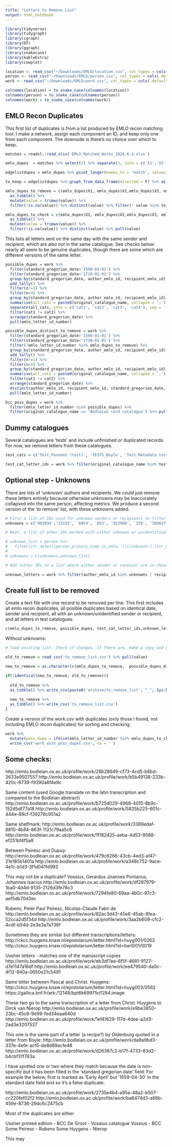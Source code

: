 ```yaml
---
title: "Letters to Remove List"
output: html_notebook
---
```



```r
library(tidyverse)
library(tidygraph)
library(igraph)
library(DT)
library(ggraph)
library(snakecase)
library(kableExtra)
library(cowplot)

location <- read_csv("~/Downloads/EMLO/location.csv", col_types = cols(.default = "c"))
person <- read_csv("~/Downloads/EMLO/person.csv", col_types = cols(.default = "c"))
work <- read_csv("~/Downloads/EMLO/work.csv", col_types = cols(.default = "c"))

colnames(location) = to_snake_case(colnames(location))
colnames(person) = to_snake_case(colnames(person))
colnames(work) = to_snake_case(colnames(work))

```

## EMLO Recon Duplicates

This first list of duplicates is from a list produced by EMLO recon matching tool. I make a network, assign each component an ID, and keep only one from each component. The downside is there's no choice over which to keep.  

```r

matches = readxl::read_xlsx('EMLO_Matched_Works_2020.6.4.xlsx')

emlo_dupes  = matches %>% select(2) %>% separate(1, into = c('X1','X2', 'X3','X4'))

edgelistdupes = emlo_dupes %>% pivot_longer(names_to = 'match', values_to = 'id', cols = 2:4) %>% select(-match) %>% filter(!is.na(id))

to_keep = edgelistdupes %>% graph_from_data_frame(directed = F) %>% as_tbl_graph() %>% mutate(comp= group_components(type = 'weak')) %>% activate(nodes) %>% as_tibble() %>% distinct(comp, .keep_all = T) %>% pull(name)

emlo_dupes_to_remove = c(emlo_dupes$X1, emlo_dupes$X2,emlo_dupes$X3, emlo_dupes$X4) %>% 
  as_tibble() %>% 
  mutate(value = trimws(value)) %>% 
  filter(!is.na(value)) %>% distinct(value) %>% filter(! value %in% to_keep) %>% pull(value)

emlo_dupes_to_check = c(emlo_dupes$X1, emlo_dupes$X2,emlo_dupes$X3, emlo_dupes$X4) %>% 
  as_tibble() %>% 
  mutate(value = trimws(value)) %>% 
  filter(!is.na(value)) %>% distinct(value) %>% pull(value)

```


This lists all letters sent on the same day with the same sender and recipient, which are also _not_ in the same catalogue. See checks below: nearly all seem to be genuine duplicates, though there are some which are different versions of the same letter. 

```r


possible_dupes = work %>% 
  filter(standard_gregorian_date>'1590-01-01') %>% 
  filter(standard_gregorian_date<'1720-01-01') %>%
  group_by(standard_gregorian_date, author_emlo_id, recipient_emlo_id) %>% 
  add_tally() %>% 
  filter(n!=1) %>% 
  filter(n<4) %>% 
  group_by(standard_gregorian_date, author_emlo_id, recipient_emlo_id) %>% 
  summarise(all_cats = paste0(original_catalogue_name, collapse = ';'), emlo_letter_id_number) %>% 
  separate(all_cats, into = c('cat1', 'cat2', 'cat3', 'cat4'), sep = ';') %>% 
  filter(cat1 != cat2) %>%
  arrange(standard_gregorian_date) %>% 
  pull(emlo_letter_id_number)

possible_dupes_distinct_to_remove = work %>% 
  filter(standard_gregorian_date>'1590-01-01') %>% 
  filter(standard_gregorian_date<'1720-01-01') %>%
  filter(!emlo_letter_id_number %in% emlo_dupes_to_remove) %>% 
  group_by(standard_gregorian_date, author_emlo_id, recipient_emlo_id) %>% 
  add_tally() %>% 
  filter(n!=1) %>% 
  filter(n<4) %>% 
  group_by(standard_gregorian_date, author_emlo_id, recipient_emlo_id) %>% 
  summarise(all_cats = paste0(original_catalogue_name, collapse = ';'), emlo_letter_id_number) %>% separate(all_cats, into = c('cat1', 'cat2', 'cat3', 'cat4'), sep = ';') %>% 
  filter(cat1 != cat2) %>%
  arrange(standard_gregorian_date) %>% 
  distinct(author_emlo_id, recipient_emlo_id, standard_gregorian_date, .keep_all = T) %>% 
  pull(emlo_letter_id_number)

bcc_poss_dupes = work %>% 
  filter(emlo_letter_id_number %in% possible_dupes) %>% 
  filter(original_catalogue_name == 'Bodleian card catalogue') %>% pull(emlo_letter_id_number)
```

## Dummy catalogues

Several catalogues are 'tests' and include unfinished or duplicated records. For now, we remove letters from these catalogues.

```r

test_cats = c('Test_Pennant (test)', 'TESTS_Bayle', 'Test_Metadata test', 'TEST_Newton', 'Coornhert, Dirck Volckertszoon (test)')

test_cat_letter_ids = work %>% filter(original_catalogue_name %in% test_cats) %>% pull(emlo_letter_id_number)

```

## Optional step - Unknowns

There are lots of 'unknown' authors and recipients. We _could_ just remove these letters entirely because otherwise unknowns may be inaccurately collapsed into the same person, affecting metrics. We produce a second version of the 'to remove' list, with these unknowns added.

```r
# First a list of IDs used for unknown senders or recipients to filter out:
unknowns = c('903934','23155', '6854', '853', '923980', '270', '300827', '901925', '906141')

# Next, a list of other IDs marked with either unknown or unidentified. Not necessarily to be taken out but could be split?

# unknown_list = person %>% 
#   filter(str_detect(person_primary_name_in_emlo,'(?i)unknown') |str_detect(person_primary_name_in_emlo,'(?i)unidentified') ) %>% pull(emlo_person_id)
# 
# unknowns = c(unknowns,unknown_list)

# Add letter IDs to a list where either sender or receiver are in these unknowns:

unknown_letters = work %>% filter(author_emlo_id %in% unknowns | recipient_emlo_id %in% unknowns) %>% pull(emlo_letter_id_number)


```

## Create full list to be removed

Create a text file with one record to be removed per line. This first includes all emlo recon duplicates, all posible duplicates based on identical date, sender and recipient, all with an unknown/unidentified sender or recipient, and all letters in test catalogues.

```r
c(emlo_dupes_to_remove, possible_dupes, test_cat_letter_ids,unknown_letters) %>% as_tibble() %>% distinct(value) %>% write_csv('to_remove_list_with_unknown.csv')
```

Without unknowns:

```r
# load existing list. Check if changes. If there are, make a copy and put in archive folder with date.

old_to_remove = read_csv('to_remove_list.csv') %>% pull(value)

new_to_remove = as.character(c(emlo_dupes_to_remove,  possible_dupes_distinct_to_remove, test_cat_letter_ids))

if(!identical(new_to_remove, old_to_remove)){
  
  old_to_remove %>% 
  as_tibble() %>% write_csv(paste0('archive/to_remove_list', "_", Sys.Date(), ".csv"))
  
  new_to_remove %>% 
  as_tibble() %>% write_csv('to_remove_list.csv')
}


```

Create a version of the work.csv with duplicates (only those I found, not including EMLO recon duplicates) for sorting and checking.

```r
work %>% 
  mutate(poss_dupe = ifelse(emlo_letter_id_number %in% emlo_dupes_to_check, 'no', ifelse(emlo_letter_id_number %in% possible_dupes, 'yes', 'no'))) %>% arrange(standard_gregorian_date, author, recipient) %>%  mutate(order = 1:nrow(.)) %>% select(order, everything()) %>%
  write_csv('work_with_poss_dupes.csv', na = '')
```

## Some checks:

http://emlo.bodleian.ox.ac.uk/profile/work/28b28649-cf73-4cd5-b6bd-3633e9507557
http://emlo.bodleian.ox.ac.uk/profile/work/b5b49138-233b-420c-8739-f9390a6f4e9c

Same content (used Google translate on the latin transcription and compared to the Bodleian abstract)
http://emlo.bodleian.ox.ac.uk/profile/work/b725d029-4968-4015-8b9c-152d5df77a18
http://emlo.bodleian.ox.ac.uk/profile/work/5925b225-601c-444e-89cf-f39278c951a2

Same shelfmark:
http://emlo.bodleian.ox.ac.uk/profile/work/3389edaf-8810-4b84-863f-1121c79aa5c6
http://emlo.bodleian.ox.ac.uk/profile/work/1f182425-aeba-4d53-9588-ef251bf4f5a8


Between Peiresc and Dupuy:
http://emlo.bodleian.ox.ac.uk/profile/work/479c6266-43cb-4ed3-af47-21e185b1401a
http://emlo.bodleian.ox.ac.uk/profile/work/a348c752-9ace-4e1c-b1d3-3f1d041fd993

This may not be a duplicate? 
Vossius, Gerardus Joannes
Pontanus, Johannes Isacius
http://emlo.bodleian.ox.ac.uk/profile/work/df297979-1ba0-4d4d-9135-2126d3fe78c3
http://emlo.bodleian.ox.ac.uk/profile/work/7294fe80-69aa-4b0c-97c3-aef5db70d3ec

Rubens, Peter Paul
Peiresc, Nicolas-Claude Fabri de
http://emlo.bodleian.ox.ac.uk/profile/work/82ac3d43-45e6-45ab-8fea-52cca2d5f34d
http://emlo.bodleian.ox.ac.uk/profile/work/3aa2b609-cfc2-4cdf-b54d-2e3e3a7a736f

Sometimes they are similar but different transcriptions/letters:
http://ckcc.huygens.knaw.nl/epistolarium/letter.html?id=huyg001/0263
http://ckcc.huygens.knaw.nl/epistolarium/letter.html?id=barl001/0019

Ussher letters - matches one of the manuscript copies
http://emlo.bodleian.ox.ac.uk/profile/work/eb3df7ee-6f5f-4681-9127-d7e1147a16df
http://emlo.bodleian.ox.ac.uk/profile/work/ee479540-da0c-4f12-840a-0650e21c5491

Same letter between Pascal and Christ. Huygens:
http://ckcc.huygens.knaw.nl/epistolarium/letter.html?id=huyg003/0562
https://gallica.bnf.fr/ark:/12148/bpt6k69975r/f284.image

These two go to the same transcription of a letter from Christ. Huygens to Dirck van Nierop
http://emlo.bodleian.ox.ac.uk/profile/work/e9be3850-23bc-45c6-9e99-fed34eaa640d
http://emlo.bodleian.ox.ac.uk/profile/work/1ef41629-117d-4dee-a2d3-2ad3e3207537

This one is the same part of a letter (a recipe?) by Oldenburg quoted in a letter from Boyle:
http://emlo.bodleian.ox.ac.uk/profile/work/da9a9bd3-337e-4efe-acf5-de8d89acfe48
http://emlo.bodleian.ox.ac.uk/profile/work/d26367c2-b17f-4733-83d2-b4cbf31f763a

I have spotted one or two where they match because the date is non-specific but it has been filled in the 'standard gregorian date' field:
For example the below, first is marked as 'Early April' but '1659-04-30' in the standard date field and so it's a false duplicate.

http://emlo.bodleian.ox.ac.uk/profile/work/2735e4b4-a95a-48a2-b507-cc220fef02f2
http://emlo.bodleian.ox.ac.uk/profile/work/ba6474d3-a66b-459e-8736-29dc6c2475cb

Most of the duplicates are either 

Ussher printed edition - BCC
De Groot - Vossius catalogue
Vossius - BCC
Some Peiresc - Rubens
Some Huygens - Nierop

This may